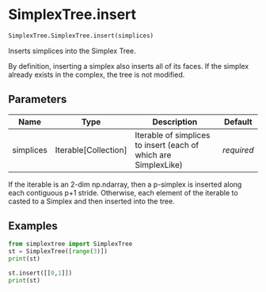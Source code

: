 # SimplexTree.insert { #simplextree.SimplexTree.SimplexTree.insert }

```python
SimplexTree.SimplexTree.insert(simplices)
```

Inserts simplices into the Simplex Tree.

By definition, inserting a simplex also inserts all of its faces. If the simplex already exists in the complex, the tree is not modified.

## Parameters {.doc-section .doc-section-parameters}

| Name      | Type                   | Description                                                     | Default    |
|-----------|------------------------|-----------------------------------------------------------------|------------|
| simplices | Iterable\[Collection\] | Iterable of simplices to insert (each of which are SimplexLike) | _required_ |

::: {.callout-note}
  If the iterable is an 2-dim np.ndarray, then a p-simplex is inserted along each contiguous p+1 stride.
        Otherwise, each element of the iterable to casted to a Simplex and then inserted into the tree.
:::

## Examples {.doc-section .doc-section-examples}

```python
from simplextree import SimplexTree
st = SimplexTree([range(3)])
print(st)
```
```python
st.insert([[0,1]])
print(st)
```
